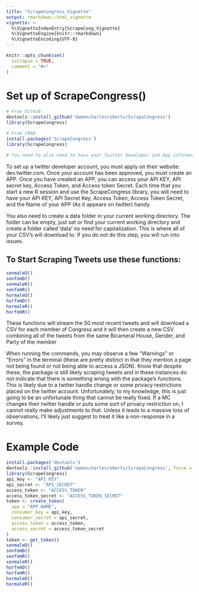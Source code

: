 ```yaml
---
title: "ScrapeCongress_Vignette"
output: rmarkdown::html_vignette
vignette: >
  %\VignetteIndexEntry{ScrapeCong_Vignette}
  %\VignetteEngine{knitr::rmarkdown}
  %\VignetteEncoding{UTF-8}
---
```


```r
knitr::opts_chunk$set(
  collapse = TRUE,
  comment = "#>"
)
```

# Set up of ScrapeCongress()
```r
# From Github
devtools::install_github('damoncharlesroberts/ScrapeCongress')
library(ScrapeCongress)

# From CRAN
install.packages('ScrapeCongress')
library(ScrapeCongress)

# You need to also need to have your Twitter Developer and App information handy. You will recieve a  prompt in your RStudio Console to enter this information to authenticate you. 

```
To set up a twitter developer account, you must apply on their website: dev.twitter.com. Once your account has been approved, you must create an APP. Once you have created an APP, you can access your API KEY, API secret key, Access Token, and Access token Secret. Each time that you start a new R session and use the ScrapeCongress library, you will need to have your API KEY, API Secret Key, Access Token, Access Token Secret, and the Name of your APP (As it appears on twitter) handy.

You also need to create a data folder in your current working directory. The folder can be empty, just set or find your current working directory and create a folder called 'data' no need for capitalization. This is where all of your CSV's will download to. If you do not do this step, you will run into issues.

## To Start Scraping Tweets use these functions:
```r
senmaleD()
senfemD()
senmaleR()
senfemR()
hormaleD()
horfemD()
hormaleR()
horfemR()
```

These functions will stream the 50 most recent tweets and will download a CSV for each member of Congress and it will then create a new CSV combining all of the tweets from the same Bicameral House, Gender, and Party of the member


When running the commands, you may observe a few "Warnings" or "Errors" in the terminal (these are pretty distinct in that they mention a page not being found or not being able to access a JSON). Know that despite these, the package is still likely scraping tweets and in these instances do not indicate that there is something wrong with the package's functions. This is likely due to a twitter handle change or some privacy restrictions placed on the twitter account. Unfortunately, to my knowledge, this is just going to be an unfortunate thing that cannot be really fixed. If a MC changes their twitter handle or puts some sort of privacy restriction on, I cannot really make adjustments to that. Unless it leads to a massive loss of observations, I'll likely just suggest to treat it like a non-response in a survey. 

# Example Code

```r
install.packages('devtools')
devtools::install_github('damoncharlesroberts/ScrapeCongress', force = TRUE)
library(ScrapeCongress)
api_key <- "API_KEY"
api_secret <- "API_SECRET"
access_token <- "ACCESS_TOKEN"
access_token_secret <- "ACCESS_TOKEN_SECRET"
token <- create_token(
  app = "APP NAME",
  consumer_key = api_key,
  consumer_secret = api_secret,
  access_token = access_token,
  access_secret = access_token_secret
)
token <- get_token()
senmaleD()
senfemD()
senfemR()
senmaleR()
horfemD()
horfemR()
hormaleD()
hormaleR()
```
